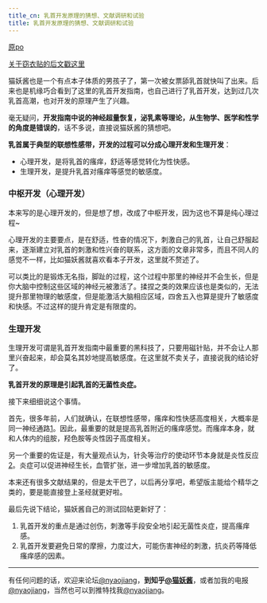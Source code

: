 ```yaml
---
title_cn: 乳首开发原理的猜想、文献调研和试验
title: 乳首开发原理的猜想、文献调研和试验
---
```

[原po](https://nyaojiang.github.io/blogs/post/ru-shou-kai-fa-yuan-li-de-cai-xiang-wen-xian-diao-yan-he-shi-yan/)

[关于窃衣贴的后文戳这里](https://bbs.viva-la-vita.org/d/111)


猫妖酱也是一个有点本子体质的男孩子了，第一次被女票舔乳首就快叫了出来。后来也是机缘巧合看到了这里的乳首开发指南，也自己进行了乳首开发，达到过几次乳首高潮，也对开发的原理产生了兴趣。

毫无疑问，**开发指南中说的神经超量恢复，泌乳素等理论，从生物学、医学和性学的角度是错误的**，话不多说，直接说猫妖酱的猜想吧。


<!-- more -->


**乳首属于典型的联想性感带，开发的过程可以分成心理开发和生理开发**：

- 心理开发，是将乳首的瘙痒，舒适等感觉转化为性快感。
- 生理开发，是提升乳首对瘙痒等感觉的敏感度。

### 中枢开发（心理开发）

本来写的是心理开发的，但是想了想，改成了中枢开发，因为这也不算是纯心理过程~

心理开发的主要要点，是在舒适，性奋的情况下，刺激自己的乳首，让自己舒服起来，逐渐建立对乳首的刺激和性兴奋的联系，这方面的文章非常多，而且不同人的感觉不一样，比如猫妖酱就喜欢看本子开发，这里就不赘述了。

可以类比的是锻炼无名指，脚趾的过程，这个过程中那里的神经并不会生长，但是你大脑中控制这些区域的神经元被激活了。揉捏之类的效果应该也是类似的，无法提升那里物理的敏感度，但是能激活大脑相应区域，四舍五入也算是提升了敏感度和快感。不过这样的提升肯定是有限度的。

### 生理开发

生理开发可谓是乳首开发指南中最重要的黑科技了，只要用磁针贴，并不会让人那里兴奋起来，却会莫名其妙地提高敏感度。在这里就不卖关子，直接说我的结论好了。

**乳首开发的原理是引起乳首的无菌性炎症。**

接下来细细说这个事情。

首先，很多年前，人们就确认，在联想性感带，瘙痒和性快感高度相关，大概率是同一神经通路[1](https://pmj.bmj.com/content/postgradmedj/10/105/242.full.pdf/)。因此，最重要的就是提高乳首附近的瘙痒感觉。而瘙痒本身，就和人体内的组胺，羟色胺等炎性因子高度相关。

另一个重要的佐证是，有大量观点认为，针灸等治疗的使动环节本身就是炎性反应[2](https://www.cnki.com.cn/Article/CJFDTotal-ZGZE200901019.htm)。炎症可以促进神经生长，血管扩张，进一步增加乳首的敏感度。

本来还有很多文献结果的，但是太干巴了，以后再分享吧，希望版主能给个精华之类的，要是能直接登上圣经就更好啦。

最后先说下结论，猫妖酱自己的测试回帖更新好了：

1. 乳首开发的重点是通过创伤，刺激等手段安全地引起无菌性炎症，提高瘙痒感。
2. 乳首开发要避免日常的摩擦，力度过大，可能伤害神经的刺激，抗炎药等降低瘙痒感的因素。

---

有任何问题的话，欢迎来论坛[@nyaojiang](https://bbs.viva-la-vita.org/u/microbones)，**到知乎[@猫妖酱](https://www.zhihu.com/people/mao-yao-jiang-68)**，或者加我的电报[@nyaojiang](https://t.me/nyaojiang)，当然也可以到推特找我[@nyaojiang](https://twitter.com/nyaojiang)。